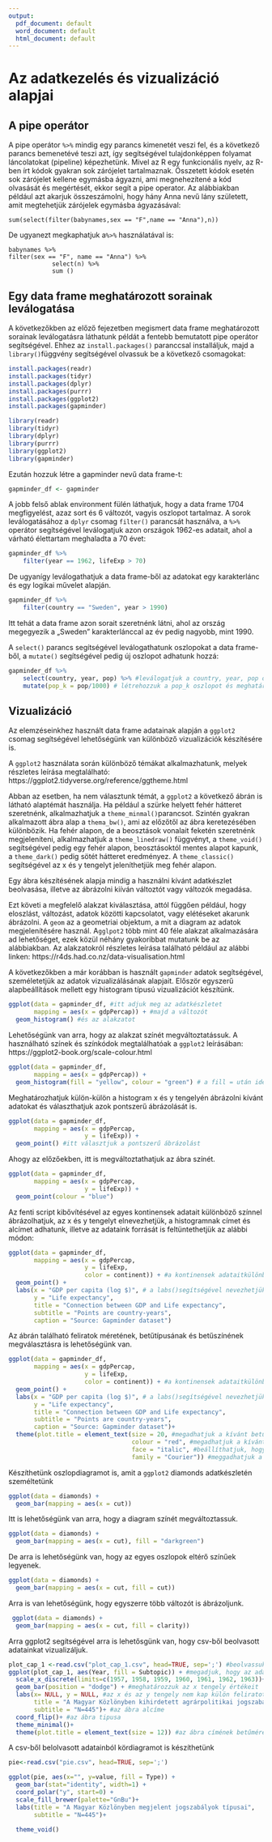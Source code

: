 ```yaml
---
output:
  pdf_document: default
  word_document: default
  html_document: default
---
```

# Az adatkezelés és vizualizáció alapjai
## A pipe operátor

A pipe operátor `%>%` mindig egy parancs kimenetét veszi fel, és a következő parancs bemenetévé teszi azt, így segítségével tulajdonképpen folyamat láncolatokat (pipeline) képezhetünk. Mivel az R egy funkcionális nyelv, az R-ben írt kódok gyakran sok zárójelet tartalmaznak. Összetett kódok esetén sok zárójelet kellene egymásba ágyazni, ami megnehezítené a kód olvasását és megértését, ekkor segít a pipe operator. Az alábbiakban például azt akarjuk összeszámolni, hogy hány Anna nevű lány született, amit megtehetjük zárójelek egymásba ágyazásával:

`sum(select(filter(babynames,sex == "F",name == "Anna"),n))`

De ugyanezt megkaphatjuk a` %>%` használatával is:

```
babynames %>%
filter(sex == "F", name == "Anna") %>%
            select(n) %>%
            sum ()
```            


## Egy data frame meghatározott sorainak leválogatása

A következőkben az előző fejezetben megismert data frame meghatározott sorainak leválogatásra láthatunk példát a fentebb bemutatott pipe operátor segítségével. Ehhez az `install.packages()` paranccsal installáljuk, majd a `library()`függvény segítségével olvassuk be a következő csomagokat:

```r
install.packages(readr)
install.packages(tidyr)
install.packages(dplyr)
install.packages(purrr)
install.packages(ggplot2)
install.packages(gapminder)
```

```r
library(readr)
library(tidyr)
library(dplyr)
library(purrr)
library(ggplot2)
library(gapminder)

```

Ezután hozzuk létre a gapminder nevű data frame-t:

```r
gapminder_df <- gapminder
```

A jobb felső ablak environment fülén láthatjuk, hogy a data frame 1704 megfigyelést, azaz sort és 6 változót, vagyis oszlopot tartalmaz. A sorok leválogatásához a `dplyr` csomag `filter()` parancsát használva, a `%>%` operátor segítségével leválogatjuk azon országok 1962-es adatait, ahol a várható élettartam meghaladta a 70 évet:

```r
gapminder_df %>% 
    filter(year == 1962, lifeExp > 70)
```

De ugyanígy leválogathatjuk a data frame-ből az adatokat egy karakterlánc és egy logikai művelet alapján.

```r
gapminder_df %>% 
    filter(country == "Sweden", year > 1990)
```

Itt tehát a data frame azon sorait szeretnénk látni, ahol az ország megegyezik a „Sweden" karakterlánccal az év pedig nagyobb, mint 1990.

A `select()` parancs segítségével leválogathatunk oszlopokat a data frame-ből, a `mutate()` segítségével pedig új oszlopot adhatunk hozzá:

```r
gapminder_df %>% 
    select(country, year, pop) %>% #leválogatjuk a country, year, pop oszlopokat
    mutate(pop_k = pop/1000) # létrehozzuk a pop_k oszlopot és meghatározzuk, hogy mit tartalmazzon
```
## Vizualizáció

Az elemzéseinkhez használt data frame adatainak alapján a `ggplot2` csomag segítségével lehetőségünk van különböző vizualizációk készítésére is. 


A `ggplot2` használata során különböző témákat alkalmazhatunk, melyek részletes leírása megtalálható: https://ggplot2.tidyverse.org/reference/ggtheme.html

Abban az esetben, ha nem választunk témát, a `ggplot2` a következő ábrán is látható alaptémát használja. Ha például a szürke helyett fehér hátteret szeretnénk, alkalmazhatjuk a `theme_minmal()`parancsot. Szintén gyakran alkalmazott ábra alap a `thema_bw()`, ami az előzőtől az ábra keretezésében különbözik. Ha fehér alapon, de a beosztások vonalait feketén szeretnénk megjeleníteni, alkalmazhatjuk a `theme_linedraw()` függvényt, a `theme_void()` segítségével pedig egy fehér alapon, beosztásoktól mentes alapot kapunk, a `theme_dark()` pedig sötét hátteret eredményez.  A `theme_classic()` segítségével az x és y tengelyt jeleníthetjük meg fehér alapon. 

Egy ábra készítésének alapja mindig a használni kívánt adatkészlet beolvasása, illetve az ábrázolni kiíván változtót vagy változók megadása.

Ezt követi a megfelelő alakzat kiválasztása, attól függően például, hogy eloszlást, változást, adatok közötti kapcsolatot, vagy elétéseket akarunk ábrázolni. A ` geom` az a geometriai objektum, a mit a diagram az adatok megjelenítésére használ. A`gglpot2` több mint 40 féle alakzat alkalmazására ad lehetőséget, ezek közül néhány gyakoribbat mutatunk be az alábbiakban. Az alakzatokról részletes leírása található például az alábbi linken:
https://r4ds.had.co.nz/data-visualisation.html

A következőkben a már korábban is használt `gapminder` adatok segítségével, személetetjük az adatok vizualizálásának alapjait. 
Először egyszerű alapbeállítások mellett egy histogram típusú vizualizációt készítünk.

```r
ggplot(data = gapminder_df, #itt adjuk meg az adatkészletet
       mapping = aes(x = gdpPercap)) + #majd a változót
  geom_histogram() #és az alakzatot

```

Lehetőségünk van arra, hogy az alakzat színét megváltoztatássuk. A használható színek és színkódok megtalálhatóak a `ggplot2` leírásában: https://ggplot2-book.org/scale-colour.html

```r
ggplot(data = gapminder_df, 
       mapping = aes(x = gdpPercap)) + 
  geom_histogram(fill = "yellow", colour = "green") # a fill = után idézőjelben adjuk meg az alakzat kitöltésére, a colour = után pedig a körberajzolására használni kívánt színt

```

Meghatározhatjuk külön-külön a histogram x és y tengelyén ábrázolni kívánt adatokat és választhatjuk azok pontszerű ábrázolását is.

```r
ggplot(data = gapminder_df,
       mapping = aes(x = gdpPercap,
                     y = lifeExp)) +
  geom_point() #itt választjuk a pontszerű ábrázolást
```

Ahogy az előzőekben, itt is megváltoztathatjuk az ábra színét.

```r
ggplot(data = gapminder_df,
       mapping = aes(x = gdpPercap,
                     y = lifeExp)) +
  geom_point(colour = "blue") 
```

Az fenti script kibővítésével az egyes kontinensek adatait különböző színnel ábrázolhatjuk, az x és y tengelyt elnevezhetjük, a histogramnak címet és alcímet adhatunk, illetve az adataink forrását is feltüntethetjük az alábbi módon:

```r
ggplot(data = gapminder_df,
       mapping = aes(x = gdpPercap,
                     y = lifeExp,
                     color = continent)) + #a kontinensek adataitkülönböző színekkel ábrázolja
  geom_point() +
  labs(x = "GDP per capita (log $)", # a labs()segítségével nevezhetjük el a tengelyeket, adhatunk fő és alcímeket az ábrának
       y = "Life expectancy",
       title = "Connection between GDP and Life expectancy",
       subtitle = "Points are country-years",
       caption = "Source: Gapminder dataset")

```

Az ábrán található feliratok méretének, betűtípusának és betűszínének megválasztásra is lehetőségünk van.

```r
ggplot(data = gapminder_df,
       mapping = aes(x = gdpPercap,
                     y = lifeExp,
                     color = continent)) + #a kontinensek adataitkülönböző színekkel ábrázolja
  geom_point() +
  labs(x = "GDP per capita (log $)", # a labs()segítségével nevezhetjük el a tengelyeket, adhatunk fő és alcímeket az ábrának
       y = "Life expectancy",
       title = "Connection between GDP and Life expectancy",
       subtitle = "Points are country-years",
       caption = "Source: Gapminder dataset")+
  theme(plot.title = element_text(size = 20, #megadhatjuk a kívánt betűmértetet
                                  colour = "red", #megadhatjuk a kívánt betűszínt
                                  face = "italic", #beállíthatjuk, hogy a szöveg dőlt betűs legyen
                                  family = "Courier")) #meggadhatjuk a kívánt betűtípust
```

Készíthetünk oszlopdiagramot is, amit a `ggplot2` diamonds adatkészletén személtetünk
 
```r
ggplot(data = diamonds) + 
  geom_bar(mapping = aes(x = cut))
```

Itt is lehetőségünk van arra, hogy a diagram színét megváltoztassuk.

```r
ggplot(data = diamonds) + 
  geom_bar(mapping = aes(x = cut), fill = "darkgreen")
```

De arra is lehetőségünk van, hogy az egyes oszlopok eltérő színűek legyenek.

```r
ggplot(data = diamonds) + 
  geom_bar(mapping = aes(x = cut, fill = cut))
```           
 Arra is van lehetőségünk, hogy egyszerre több változót is ábrázoljunk.
 
```r
 ggplot(data = diamonds) + 
  geom_bar(mapping = aes(x = cut, fill = clarity))
```         

Arra ggplot2 segítségével arra is lehetősgünk van, hogy csv-ből beolvasott adatainkat vizualizáljuk.

 
```r
plot_cap_1 <-read.csv("plot_cap_1.csv", head=TRUE, sep=';') #beolvassuk a csv fájlt, megadva, hogy az egyes oszlopokat ';' határolja
ggplot(plot_cap_1, aes(Year, fill = Subtopic)) + #megadjuk, hogy az adatokat évente és azon belül subtopic-ok szerint szeretnénk rendezni
  scale_x_discrete(limits=c(1957, 1958, 1959, 1960, 1961, 1962, 1963))+
  geom_bar(position = "dodge") + #meghatározzuk az x tengely értékeit
  labs(x= NULL, y = NULL, #az x és az y tengely nem kap külön feliratot
       title = "A Magyar Közlönyben kihirdetett agrárpolitikai jogszabályok", #az ábra címe
       subtitle = "N=445")+ #az ábra alcíme
  coord_flip()+ #az ábra tipusa
  theme_minimal()+
  theme(plot.title = element_text(size = 12)) #az ábra címének betűmérete
```
A csv-ből belolvasott adatainból kördiagramot is készíthetünk

```r
pie<-read.csv("pie.csv", head=TRUE, sep=';')

ggplot(pie, aes(x="", y=value, fill = Type)) +
  geom_bar(stat="identity", width=1) +
  coord_polar("y", start=0) +
  scale_fill_brewer(palette="GnBu")+
  labs(title = "A Magyar Közlönyben megjelent jogszabályok típusai", 
       subtitle = "N=445")+
  
  theme_void()
```
